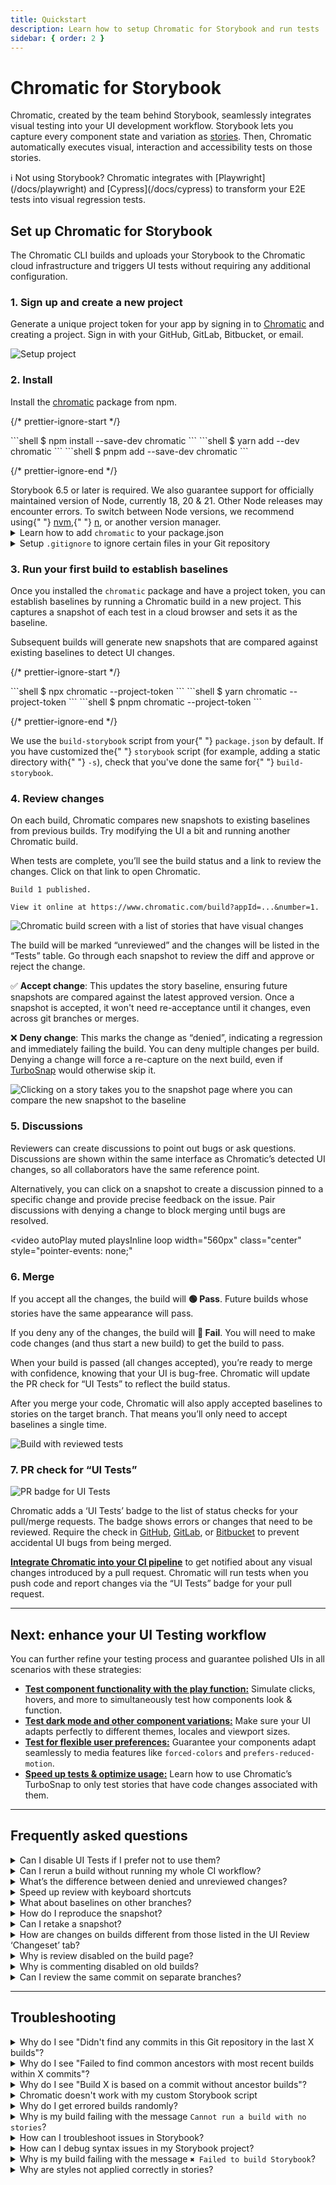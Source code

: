 ```yaml
---
title: Quickstart
description: Learn how to setup Chromatic for Storybook and run tests
sidebar: { order: 2 }
---
```



# Chromatic for Storybook

Chromatic, created by the team behind Storybook, seamlessly integrates visual testing into your UI development workflow. Storybook lets you capture every component state and variation as [stories](https://storybook.js.org/docs/get-started/whats-a-story). Then, Chromatic automatically executes visual, interaction and accessibility tests on those stories.

<div class="aside">
  ℹ️ Not using Storybook? Chromatic integrates with
  [Playwright](/docs/playwright) and [Cypress](/docs/cypress) to transform your
  E2E tests into visual regression tests.
</div>

## Set up Chromatic for Storybook

The Chromatic CLI builds and uploads your Storybook to the Chromatic cloud infrastructure and triggers UI tests without requiring any additional configuration.

### 1. Sign up and create a new project

Generate a unique project token for your app by signing in to [Chromatic](https://www.chromatic.com/start) and creating a project. Sign in with your GitHub, GitLab, Bitbucket, or email.

<DemoChromaticUnlinked />

![Setup project](../../images/setup.png)

### 2. Install

Install the [chromatic](https://www.npmjs.com/package/chromatic) package from npm.

{/* prettier-ignore-start */}

<InstallSnippets>
  <Fragment slot="npm">
  ```shell
  $ npm install --save-dev chromatic
  ```
  </Fragment>
  <Fragment slot="yarn">
  ```shell
  $ yarn add --dev chromatic
  ```
  </Fragment>
  <Fragment slot="pnpm">
  ```shell
  $ pnpm add --save-dev chromatic
  ```
  </Fragment>
</InstallSnippets>

{/* prettier-ignore-end */}

<div class="aside">
  Storybook 6.5 or later is required. We also guarantee support for officially
  maintained version of Node, currently 18, 20 & 21. Other Node releases may
  encounter errors. To switch between Node versions, we recommend using{" "}
  <a href="https://github.com/nvm-sh/nvm">nvm</a>,{" "}
  <a href="https://github.com/tj/n">n</a>, or another version manager.
</div>

<details>
<summary>Learn how to add <code>chromatic</code> to your package.json</summary>

The `chromatic` command will also give you the option of adding an npm script to your `package.json` so you can run future builds with `npm run chromatic/yarn chromatic`. If you want to add it manually, it should look something like:

```json
{
  "scripts": {
    "chromatic": "chromatic"
  }
}
```

The above script command will pick up your project token by reading the `CHROMATIC_PROJECT_TOKEN` environment variable. After adding the above, ensure you set `CHROMATIC_PROJECT_TOKEN` when you run builds - such as in your CI config.

If you allowed `chromatic` to add the above line, it will also have written the environment variable to your `package.json`. This environment variable can also be set via your CI config for extra privacy.

</details>

<details>
<summary>Setup <code>.gitignore</code> to ignore certain files in your Git repository</summary>

Running the Chromatic command may generate certain files for logging and debugging purposes. Exactly which files it generates depends on your configuration, but these entries should likely be added to your `.gitignore` file:

```
build-storybook.log
chromatic.log
chromatic-build-*.xml
chromatic-diagnostics.json
```

</details>

### 3. Run your first build to establish baselines

Once you installed the `chromatic` package and have a project token, you can establish baselines by running a Chromatic build in a new project. This captures a snapshot of each test in a cloud browser and sets it as the baseline.

Subsequent builds will generate new snapshots that are compared against existing baselines to detect UI changes.

{/* prettier-ignore-start */}

<InstallSnippets>
  <Fragment slot="npm">
  ```shell
  $ npx chromatic --project-token <your-project-token>
  ```
  </Fragment>
  <Fragment slot="yarn">
  ```shell
  $ yarn chromatic --project-token <your-project-token>
  ```
  </Fragment>
  <Fragment slot="pnpm">
  ```shell
  $ pnpm chromatic --project-token <your-project-token>
  ```
  </Fragment>
</InstallSnippets>

{/* prettier-ignore-end */}

<div class="aside">
  We use the <code>build-storybook</code> script from your{" "}
  <code>package.json</code> by default. If you have customized the{" "}
  <code>storybook</code> script (for example, adding a static directory with{" "}
  <code>-s</code>), check that you've done the same for{" "}
  <code>build-storybook</code>.
</div>

### 4. Review changes

On each build, Chromatic compares new snapshots to existing baselines from previous builds. Try modifying the UI a bit and running another Chromatic build.

When tests are complete, you’ll see the build status and a link to review the changes. Click on that link to open Chromatic.

```shell
Build 1 published.

View it online at https://www.chromatic.com/build?appId=...&number=1.
```

![Chromatic build screen with a list of stories that have visual changes](../../images/build-test-unreviewed.png)

The build will be marked “unreviewed” and the changes will be listed in the “Tests” table. Go through each snapshot to review the diff and approve or reject the change.

✅ **Accept change**: This updates the story baseline, ensuring future snapshots are compared against the latest approved version. Once a snapshot is accepted, it won't need re-acceptance until it changes, even across git branches or merges.

❌ **Deny change**: This marks the change as “denied”, indicating a regression and immediately failing the build. You can deny multiple changes per build. Denying a change will force a re-capture on the next build, even if [TurboSnap](/docs/turbosnap) would otherwise skip it.

![Clicking on a story takes you to the snapshot page where you can compare the new snapshot to the baseline](../../images/snapshot-unreviewed.png)

### 5. Discussions

Reviewers can create discussions to point out bugs or ask questions. Discussions are shown within the same interface as Chromatic’s detected UI changes, so all collaborators have the same reference point.

Alternatively, you can click on a snapshot to create a discussion pinned to a specific change and provide precise feedback on the issue. Pair discussions with denying a change to block merging until bugs are resolved.

<video
  autoPlay
  muted
  playsInline
  loop
  width="560px"
  class="center"
  style="pointer-events: none;"
>
  <source
    src="/docs/assets/testscreen-comment-pinned-optimized.mp4"
    type="video/mp4"
  />
</video>

### 6. Merge

If you accept all the changes, the build will **🟢 Pass**. Future builds whose stories have the same appearance will pass.

If you deny any of the changes, the build will **🔴 Fail**. You will need to make code changes (and thus start a new build) to get the build to pass.

When your build is passed (all changes accepted), you’re ready to merge with confidence, knowing that your UI is bug-free. Chromatic will update the PR check for “UI Tests” to reflect the build status.

After you merge your code, Chromatic will also apply accepted baselines to stories on the target branch. That means you’ll only need to accept baselines a single time.

![Build with reviewed tests](../../images/build-test-reviewed.png)

### 7. PR check for “UI Tests”

![PR badge for UI Tests](../../images/prbadge-test.png)

Chromatic adds a ‘UI Tests’ badge to the list of status checks for your pull/merge requests. The badge shows errors or changes that need to be reviewed. Require the check in [GitHub](https://help.github.com/en/github/administering-a-repository/enabling-required-status-checks), [GitLab](https://docs.gitlab.com/ee/api/commits.html#post-the-build-status-to-a-commit), or [Bitbucket](https://confluence.atlassian.com/bitbucket/suggest-or-require-checks-before-a-merge-856691474.html) to prevent accidental UI bugs from being merged.

[**Integrate Chromatic into your CI pipeline**](/docs/ci) to get notified about any visual changes introduced by a pull request. Chromatic will run tests when you push code and report changes via the “UI Tests” badge for your pull request.

---

## Next: enhance your UI Testing workflow

You can further refine your testing process and guarantee polished UIs in all scenarios with these strategies:

- [**Test component functionality with the play function:**](/docs/interactions/#how-to-write-interaction-tests) Simulate clicks, hovers, and more to simultaneously test how components look & function.
- [**Test dark mode and other component variations:**](/docs/modes/) Make sure your UI adapts perfectly to different themes, locales and viewport sizes.
- [**Test for flexible user preferences:**](/docs/media-features/) Guarantee your components adapt seamlessly to media features like `forced-colors` and `prefers-reduced-motion`.
- [**Speed up tests & optimize usage:**](/docs/turbosnap/) Learn how to use Chromatic’s TurboSnap to only test stories that have code changes associated with them.

---

## Frequently asked questions

<details>
<summary>Can I disable UI Tests if I prefer not to use them?</summary>

Yes. Go to your project's manage page, where you can disable UI Tests. Once disabled, Chromatic will no longer add status checks to your PRs for UI Tests.

</details>

<details>
<summary>Can I rerun a build without running my whole CI workflow?</summary>

Yes, you can [rerun the latest build on any branch](/docs/troubleshooting-snapshots#rerun-build-to-identify-inconsistencies) outside your CI workflow. Go to the build page to kick off a new build that uses settings and configurations identical to your old build.

</details>

<details>
<summary>What&rsquo;s the difference between denied and unreviewed changes?</summary>

The purpose of denying is to mark changes you’ve looked at but not accepted. After reviewing the build, the list of denied changes helps you track what needs fixing.

When it comes to baselines, denying and leaving unreviewed have the same effect. In both cases, the original baseline is used for comparisons. This means in subsequent builds, Chromatic compares the latest build to the original baseline (not the previously denied snapshot).

Denied changes will be marked as unreviewed in subsequent builds for you to review again.

</details>

<details>
<summary>Speed up review with keyboard shortcuts</summary>

Use keyboard shortcuts to verify UI changes faster. Protip: Pressing 1 multiple times switches between the baseline and the new snapshot in the 1up view.

<KeyboardShortcuts />

![Keyboard shortcuts](../../images/keyboard-shortcuts.png)

</details>

<details>
<summary>What about baselines on other branches?</summary>

Chromatic automatically changes the baseline snapshots used for each build, depending on your branch. Each branch has a separate set of baselines.

This means you can update UI components on multiple feature branches in parallel without conflicts. When you merge branches, the most recent baseline takes precedence. [Learn about branching and baselines »](/docs/branching-and-baselines)

</details>

<details>
<summary>How do I reproduce the snapshot?</summary>

Sometimes, you need to look closer to determine why a snapshot is rendering as it does. Along with pixel and DOM diffs, Chromatic displays the interactive page just as it appears in your app and E2E tests.

Click “Inspect snapshot” to open the Inspector. Switch between the “Canvas” and “Snapshot” tabs to compare the live component to the snapshot. Learn more about snapshots [here](/docs/snapshots).

![Reproduce snapshot](../../images/feature-component-inspect.png)

</details>

<details>
<summary>Can I retake a snapshot?</summary>

Yes, [rerun the latest build](/docs/troubleshooting-snapshots#rerun-build-to-identify-inconsistencies) on your branch to retake snapshots of unreviewed or denied changes.

![Rerun button](../../images/build-detail-rerun-button.png)

</details>

<details>
<summary>How are changes on builds different from those listed in the UI Review ‘Changeset’ tab?</summary>

UI tests (shown on the build screen) detect changes between builds, specifically between the last accepted baseline and the latest build. This is useful for detecting defects during development and when merging to the main branch to ship.

In contrast, [UI Review](/docs/review) shows the changeset between the latest commit on the PR branch (head) and the ‘merge base’ (base). Think of it as a code review but for UI.

</details>

<details>
<summary>Why is review disabled on the build page?</summary>

Reviewing is only enabled for the latest build on a branch to ensure that only the most up-to-date UI is accepted as a baseline.

</details>

<details>
<summary>Why is commenting disabled on old builds?</summary>

Comments are turned off on old builds to ensure that discussions are always on topic and up to date with the latest UI. This prevents the situation where different reviewers comment on different versions of the code.

</details>

<details>
<summary>Can I review the same commit on separate branches?</summary>

Yes, but it‘s not a best practice.

Every branch has independent baselines for each test until the branch gets merged. If two builds reference the same commit hash but are on _different branches_ it will be possible to review those builds separately so long as they're the latest build on their respective branches. We don't recommend this because you'll have to review the same change multiple times.

Instead, we recommend regularly reviewing builds to keep feature branches 🟢&nbsp;passing.

</details>

---

## Troubleshooting

<TroubleshootingSetup />

<details>
<summary id="chromatic-build-no-commits">Why do I see "Didn't find any commits in this Git repository in the last X builds"?</summary>

If you run into this situation, it is likely because across the number of unique commits across all builds connected to your project, Chromatic could not find a single one that exists in the repository. This can happen for various reasons (i.e., rebasing, squash merging). However, something has likely gone wrong if all previous X builds' commits are missing.

If you see this message and can't resolve the issue, please get in touch with us via our in-app chat or email us at support@chromatic.com.

</details>

<details>
<summary>Why do I see "Failed to find common ancestors with most recent builds within X commits"?</summary>

This is an uncommon issue that may happen only in specific cases due to some unusual configuration in your repository. If you see this message, it means that although we found a recent build connected to your repository history (see the item [above](#chromatic-build-no-commits)), we couldn't find any common history between your checked-out build and any other build in the latest number of commits.

We recommend contacting us via our in-app chat or email us at support@chromatic.com for further assistance.

</details>

<details>
<summary>Why do I see "Build X is based on a commit without ancestor builds"?</summary>

Unless you're creating the first build to establish baselines, when you generate a new build, Chromatic searches your repository history for the most recent build based on an ancestor commit (i.e., commits that are part of the history of the current commit). If it can't find any, it will show this message. However, this is an uncommon issue that may happen due to the following reasons:

1. You switched between branches and re-ran Chromatic without checking out the changes that installed Chromatic in the first place. In this situation, you can safely ignore the message and continue your workflow.

2. Your repository's Git history was rewritten via a rebase or squash merge (e.g., via GitHub's "Squash and Merge" or "Rebase and Merge" options), which you can quickly solve by referring to our CI documentation based on your CI provider.

3. You're working with a shallow clone of your repository to generate builds. Chromatic needs access to the entire Git history to establish baselines (or at least the history until the previous build), which you can address via our [baselines documentation](/docs/branching-and-baselines).

4. Some other unusual configuration in your repository is causing the issue, or there is an issue (e.g., an outage) on our end.

If you are in this situation and having trouble resolving the issue, contact us via our in-app chat or email us at support@chromatic.com.

</details>

<details>
<summary>Chromatic doesn't work with my custom Storybook script</summary>

We do our best to interpret your Storybook script in package.json, but you might need to pass additional options to the `chromatic` command. [Check out all the options »](/docs/cli)

</details>

<details>
<summary>Why do I get errored builds randomly?</summary>

Chromatic builds and runs Storybook flawlessly _most of the time_, but we're not perfect (we wish). Sometimes builds don't run due to rare infrastructure issues. If this happens, try to re-run the build via your CI provider. We keep track of these errors to improve the service.

</details>

<details>
<summary>Why is my build failing with the message <code>Cannot run a build with no stories</code>?</summary>

This happens if certain stories were disabled via the [`chromatic: { disable: true }`](/docs/disable-snapshots#with-storybook) option at a higher level.

To solve this you can:

1. Remove the top-level [`chromatic: { disable: true }`](/docs/disable-snapshots#with-storybook) option
1. Enable snapshots for specific stories
1. Run `yarn storybook-build` locally and fix the issues in your stories

</details>

<details>
<summary>How can I troubleshoot issues in Storybook?</summary>

From **Storybook 7.6** onwards, you can use the storybook doctor command to run checks and identify issues in Storybook: npx storybook@latest doctor

This tool helps detect problems like mismatched Storybook versions, duplicated dependencies, and incompatible add-ons.
For each detected issue, it offers detailed descriptions, references, and suggestions for follow-up actions. Learn more [here](https://storybook.js.org/docs/api/cli-options#doctor).

</details>

<details>
<summary>How can I debug syntax issues in my Storybook project?</summary>

You can add the Storybook [ESlint plugin](https://www.npmjs.com/package/eslint-plugin-storybook) to help you debug Storybook syntax issues and comply with best practices.

</details>

<details>
<summary>Why is my build failing with the message <code>✖ Failed to build Storybook</code>?</summary>

To debug an issue with your Storybook project, run the commands below locally and confirm all stories are loading correctly without console log errors and warnings.

```shell
​npm run build-storybook
npx http-server storybook-static -o
```

Use the same method to debug the following errors:

`✖ Failed to verify your Storybook`

`✖ Failed to publish your built Storybook`

`✖ Failed to publish build - Failed to extract stories from your Storybook`

</details>

<details>
<summary>Why are styles not applied correctly in stories?</summary>

If styles are not rendering correctly, there could be several reasons behind that:

1. **The order in which stylesheets are loaded.**

   - In development mode, styles from the preview might be imported earlier than component styles, while in production mode, this order could be reversed. This affects the specificity and, ultimately, the rendering of styles. If this is the case, the styles render but are overwritten by others.
   - In Storybook 6 and earlier, stylesheets were loaded upfront, while from Storybook 7 onwards, stylesheets are loaded on-demand when the story is viewed. This affects how styles load.

2. **Browser compatibility.** If the browser version does not support certain CSS features, styles may not apply correctly. Find browser versions supported by our Capture Infrastructure [here](/docs/infrastructure-release-notes).

If you have additional questions, use our **in-app chat** to contact or email us at [support@chromatic.com](mailto:support@chromatic.com).

</details>

